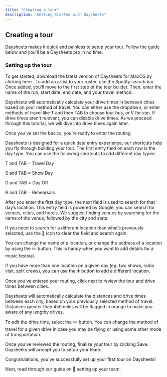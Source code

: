 ```yaml
---
title: "Creating a tour"
description: "Getting Started with Daysheets"
---
```


## Creating a tour

Daysheets makes it quick and painless to setup your tour. Follow the guide below and you’ll be a Daysheets pro in no time.

### Setting up the tour

To get started, download the latest version of Daysheets for MacOS by clicking here .
To add an artist to your roster, use the Spotify search bar.
Once added, you’ll move to the first step of the tour builder.
Then, enter the name of the run, start date, end date, and your travel method.

Daysheets will automatically calculate your drive times in between cities based on your method of travel. You can either use the dropdown, or enter methods of travel like T and then TAB to choose tour bus, or V for van. If drive times aren’t relevant, you can disable drive times. As we proceed through this tutorial, we will dive into drive times again later.

Once you’ve set the basics, you’re ready to enter the routing.

Daysheets is designed for a quick data entry experience, our shortcuts help you fly through building your tour. The first entry field on each row is the day type. You can use the following shortcuts to add different day types:

T and TAB = Travel Day

S and TAB = Show Day

D and TAB = Day Off

R and TAB = Rehearsals

After you enter the first day type, the next field is used to search for that day’s location. This entry field is powered by Google, you can search for venues, cities, and hotels. We suggest finding venues by searching for the name of the venue, followed by the city and state:

If you need to search for a different location than what’s previously selected, use the 🔎 icon to clear the field and search again.

You can change the name of a location, or change the address of a location by using the ✏️ button. This is handy when you want to add details for a music festival.

If you have more than one location on a given day (eg. two shows, radio visit, split crews), you can use the ➕ button to add a different location.

Once you’ve entered your routing, click next to review the tour and drive times between cities.

Daysheets will automatically calculate the distances and drive times between each city, based on your previously selected method of travel. Distances greater than 450 miles will be flagged in orange to make you aware of any lengthy drives.

To edit the drive time, select the ✏️ button. You can change the method of travel for a given drive in case you may be flying or using some other mode of transportation.

Once you’ve reviewed the routing, finalize your tour by clicking Save. Daysheets will prompt you to setup your team.

Congratulations, you’ve successfully set up your first tour on Daysheets!

Next, read through our guide on 👥 setting up your team.
